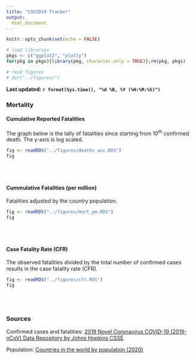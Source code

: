 ```yaml
---
title: "COVID19 Tracker"
output: 
  html_document
---
```


```r
knitr::opts_chunk$set(echo = FALSE)

# load libraries
pkgs <- c("ggplot2", "plotly")
for(pkg in pkgs){library(pkg, character.only = TRUE)};rm(pkg, pkgs)

# read figures
# dir("../figures/")
```


__Last updated: `r format(Sys.time(), "%d %B, %Y (%H:%M:%S)")`__


### Mortality

#### Cumulative Reported Fatalities

The graph below is the tally of fatalities since starting from 10<sup>th</sup> confirmed death. The y-axis is log scaled.

```r
fig <- readRDS("../figures/deaths_acc.RDS")
fig
```

<br>
<br>

#### Cummulative Fatalities (per million)

Fatalities adjusted by the country population.

```r
fig <- readRDS("../figures/mort_pm.RDS")
fig
```

<br>
<br>

#### Case Fatality Rate (CFR)

The observed fatalities divided by the total number of confirmed cases results in the case fatality rate (CFR).

```r
fig <- readRDS("../figures/cfr.RDS")
fig
```

<br>
<br>

### Sources

Confirmed cases and fatalities: [2019 Novel Coronavirus COVID-19 (2019-nCoV) Data Repository by Johns Hopkins CSSE](https://github.com/CSSEGISandData/COVID-19).

Population: [Countries in the world by population (2020)](https://www.worldometers.info/world-population/population-by-country/)